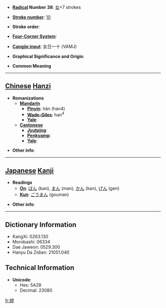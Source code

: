 * '''[[Wiktionary:Chinese radical index| Radical]] Number 38''': [[Wiktionary:Chinese radical index 女|女]]+7 strokes

* '''[[Wiktionary:Chinese total strokes index|Stroke number]]''': [[Wiktionary:Chinese total strokes index 10|10]]

* '''Stroke order''': 

* '''[[Wiktionary:Chinese four corner index|Four-Corner System]]''': 

* '''[[Wiktionary:Chinese Cangjie index|Cangjie input]]''': 女日一十 (VAMJ)

* '''Graphical Significance and Origin''': 

* '''Common Meaning'''

----

== [[Chinese]] [[Hanzi]] ==

* '''Romanizations'''
** '''[[Mandarin]]'''
*** '''[[Pinyin]]''': hàn (han4)
*** '''[[Wade-Giles]]''': han<sup>4</sup>
*** '''[[Yale]]''': 
** '''[[Cantonese]]'''
*** '''[[Jyutping]]''':
*** '''[[Penkyamp]]''': 
*** '''[[Yale]]''': 

* '''Other info''': 

----

== [[Japanese]] [[Kanji]] ==

* '''Readings'''
** '''[[On]]''': [[ばん]] (ban), [[まん]] (man), [[かん]] (kan), [[げん]] (gen)
** '''[[Kun]]''': [[ごうまん]] (gouman)

* '''Other info''':  

----

== Dictionary Information ==

* KangXi: 0263.130
* Morobashi: 06334
* Dae Jaweon: 0529.300
* Hanyu Da Zidian: 21051.040

== Technical Information ==

* '''Unicode''':
** Hex: 5A28
** Decimal: 23080

[[fr:娨]]